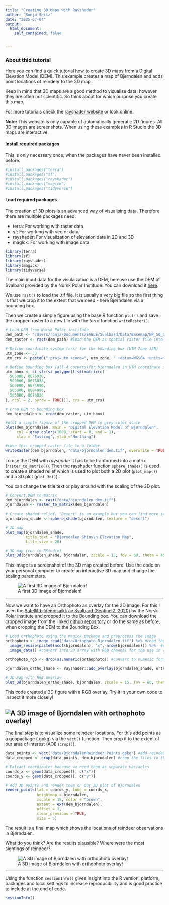 ```yaml
---
title: "Creating 3D Maps with Rayshader"
author: "Ronja Seitz"
date: "2025-07-04"
output: 
  html_document:
    self_contained: false


---
```

### **About thid tutorial**
Here you can find a quick tutorial how to create 3D maps from a Digital Elevation Model (DEM). This example creates a map of Bjørndalen and adds point locations of reindeer to the 3D map.

Keep in mind that 3D maps are a good method to visualize data, however they are often not scientific. So think about for which purpose you create this map.

For more tutorials check the [rayshader website](https://www.rayshader.com/) or look online.

**Note:** This website is only capable of automatically generatic 2D figures. All 3D images are screenshots. When using these examples in R Studio the 3D maps are interactive.

#### **Install required packages**
This is only necessary once, when the packages have never been installed before.
```r
#install.packages("terra")
#install.packages("sf")
#install.packages("rayshader")
#install.packages("magick")
#install.packages("tidyverse")
```


#### **Load required packages**
The creation of 3D plots is an advanced way of visualising data. Therefore there are multiple packages need:

- terra: For working with raster data
- sf: For working with vector data
- rayshader: For visualization of elevation data in 2D and 3D
- magick: For working with image data

```r
library(terra)
library(sf)
library(rayshader)
library(magick)
library(tidyverse)
```

The main input data for the visulaization is a DEM, here we use the DEM of Svalbard provided by the Norsk Polar Institude. You can download it [here](https://data.npolar.no/dataset/dce53a47-c726-4845-85c3-a65b46fe2fea).

We use `rast()` to load the .tif file. It is usually a very big file so the first thing is that we crop it to the extent that we need - here Bjørndalen via a bounding box. 

Then we create a simple figure using the base R function `plot()` and save the cropped raster to a new file with the *terra* function `writeRaster()`.

```r
# Load DEM from Norsk Polar institute
dem_path <- "/Users/ronja/Documents/EAGLE/Svalbard/Data/Basemap/NP_S0_DTM20/S0_DTM20.tif" #create a variable with the link to the DEM
dem_raster <- rast(dem_path) #load the DEM as spatial raster file into R 

# Define coordinate system (crs) for the bounding box (UTM Zone 33N)
utm_zone <- 33
utm_crs <- paste0("+proj=utm +zone=", utm_zone, " +datum=WGS84 +units=m +no_defs")

# Define bounding box (all 4 corners)for bjorndalen in UTM coordinate system
utm_bbox <- st_sfc(st_polygon(list(matrix(c(
  505000, 8676038,
  509000, 8676038,
  509000, 8684990,
  505000, 8684990,
  505000, 8676038
), ncol = 2, byrow = TRUE))), crs = utm_crs)

# Crop DEM to bounding box
dem_bjorndalen <- crop(dem_raster, utm_bbox)

#plot a simple figure of the cropped DEM in grey color scale
plot(dem_bjorndalen, main = "Digital Elevation Model of Bjørndalen", 
     col = gray.colors(1000, start = 0, end = 1), 
     xlab = "Easting", ylab ="Northing")

#save this cropped raster file to a folder
writeRaster(dem_bjorndalen, "data/bjorndalen_dem.tif", overwrite = TRUE)

```

To use the DEM with *rayshader* it has to be tranformed into a matrix (`raster_to_matrix()`). Then the rayshader function `sphere_shade()` is used to create a shaded relief which is used to plot both a 2D plot (`plot_map()`) and a 3D plot (`plot_3d()`).

You can change the title text or play around with the scaling of the 3D plot.

```r
# Convert DEM to matrix
dem_bjorndalen <- rast("data/bjorndalen_dem.tif")
bjorndalen <- raster_to_matrix(dem_bjorndalen)

# Create shaded relief. "Desert" is an example but you can find more textures in the internet.
bjorndalen_shade <- sphere_shade(bjorndalen, texture = "desert")

# 2D map
plot_map(bjorndalen_shade, 
         title_text = "Bjørndalen Shiny\n Elevation Map",
         title_size = 20)

# 3D map (run in RStudio)
plot_3d(bjorndalen_shade, bjorndalen, zscale = 15, fov = 60, theta = 45, phi = 45)
```
This image is a screenshot of the 3D map created before. Use the code on your personal computer to create an interactive 3D map and change the scaling parameters. 

![A first 3D image of Bjorndalen!](img/Bjorndalen3D_dessert.png)

----

Now we want to have an Orthophoto as overlay for the 3D image. For this I used the [Satellittbildemosaikk av Svalbard (Sentinel2, 2020)](https://data.npolar.no/dataset/e02f479b-fbb8-4860-ab8d-c5e0bbbf559c) by the Norsk Polar institute and cropped it to the Bounding box. You can download the cropped image from the linked [github repository](https://github.com/RonjaAnn/BIG_website/tree/main/data) or do the same as before, when cropping the DEM to the Bounding Box.

```r
# Load orthophoto using the magick package and preprocess the image 
orthophoto <- image_read("data/Ortophoto_Bjorndalen.tif") %>% #read the image
  image_resize(paste0(ncol(bjorndalen), "x", nrow(bjorndalen))) %>%  #resize to match dimensions of dem
  image_data() #convert into 3D array with RGB channel for the use in rayshader

orthophoto_rgb <- drop(as.numeric(orthophoto)) #convert to numeric format

bjorndalen_ortho_shade <- rayshader::add_overlay(bjorndalen_shade, orthophoto_rgb) #create an overlay of an RGB image on top of a hillshade terrain model

# 3D map with RGB overlay
plot_3d(bjorndalen_ortho_shade, bjorndalen, zscale = 15, fov = 60, theta = 45, phi = 45)
```

This code created a 3D figure with a RGB overlay. Try it in your own code to inspect it more closely!

![A 3D image of Bjorndalen with orthophoto overlay!](img/Bjorndalen3D_rgb.png)
----

The final step is to visualize some reindeer locations. For this add points as a geopackage (.gpkg) via the `vect()` function. Then crop it to the extent of our area of interest (AOI) (`crop()`).

```r
data_points <- vect("data/BjorndalenReindeer_Points.gpkg") #add reindeer locations from a point file 
data_cropped <- crop(data_points, dem_bjorndalen) #crop the files to the extent that we are looking at (crop point to raster)

# Extract coordinates because we need them as separate variables
coords_x <- geom(data_cropped)[, c("x")]
coords_y <- geom(data_cropped)[, c("y")]

# Add 3D points and render them on our 3D plot of Bjorndalen
render_points(lat = coords_y, long = coords_x,
              heightmap = bjorndalen,
              zscale = 15, color = "brown",
              extent = ext(dem_bjorndalen),
              offset = 1,
              clear_previous = TRUE,
              size = 5)
```

The result is a final map which shows the locations of reindeer observations in Bjørndalen. 

What do you think? Are the results plausible? Where were the most sightings of reindeer?

![A 3D image of Bjorndalen with orthophoto overlay!](img/Bjorndalen3D_rgb_locpoints.png)

----

Using the function `sessionInfo()` gives insight into the R version, platform, packages and local settings to increase reproducibility and is good practice to include at the end of code.
```r
sessionInfo() 
```